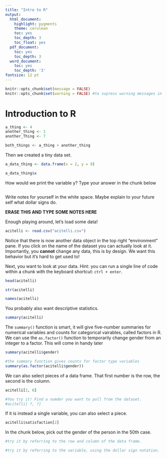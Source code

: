 ```yaml
---
title: "Intro to R"
output:
  html_document:
    highlight: pygments
    theme: cerulean
    toc: yes
    toc_depth: 3
    toc_float: yes
  pdf_document:
    toc: yes
    toc_depth: 3
  word_document:
    toc: yes
    toc_depth: '3'
fontsize: 12 pt
---
```

```r
knitr::opts_chunk$set(message = FALSE)
knitr::opts_chunk$set(warning = FALSE) #to supress warning messages in all output
```

# Introduction to R

```r
a_thing <- 4
another_thing <- 1
another_Thing <- 7

both_things <- a_thing + another_thing
```

Then we created a tiny data set.

```r
a_data_thing <- data.frame(x = 2, y = 8)

a_data_thing$x
```

How would we print the variable y? Type your answer in the chunk below

```r

```

Write notes for yourself in the white space. Maybe explain to your future self what dollar signs do.


**ERASE THIS AND TYPE SOME NOTES HERE**


Enough playing around, let's load some data!

```r
acitelli <- read.csv("acitelli.csv")
```

Notice that there is now another data object in the top right "environment" pane. If you click on the name of the dataset you can actually look at it. Importantly, you **cannot** change any data, this is by design. We want this behavior but it's hard to get used to!

Next, you want to look at your data. Hint: you can run a single line of code within a chunk with the keyboard shortcut: `ctrl + enter`.

```r
head(acitelli)

str(acitelli)

names(acitelli)
```

You probably also want descriptive statistics.

```r
summary(acitelli)
```

The `summary()` function is smart, it will give five-number summaries for numerical variables and counts for categorical vairables, called factors in R. We can use the `as.factor()` function to temporarily change gender from an integer to a factor. This will come in handy later

```r
summary(acitelli$gender)

#the summary function gives counts for factor type variables
summary(as.factor(acitelli$gender))
```


We can also select pieces of a data frame. That first number is the row, the second is the column.

```r
acitelli[2, 6]

#You try it! Find a numder you want to pull from the dataset.
#acitelli[ ?, ?]

```

If it is instead a single variable, you can also select a piece.

```r
acitelli$satisfaction[2]
```

In the chunk below, pick out the gender of the person in the 50th case.

```r
#try it by referring to the row and column of the data frame.

#try it by referring to the variable, using the dollar sign notation.

```